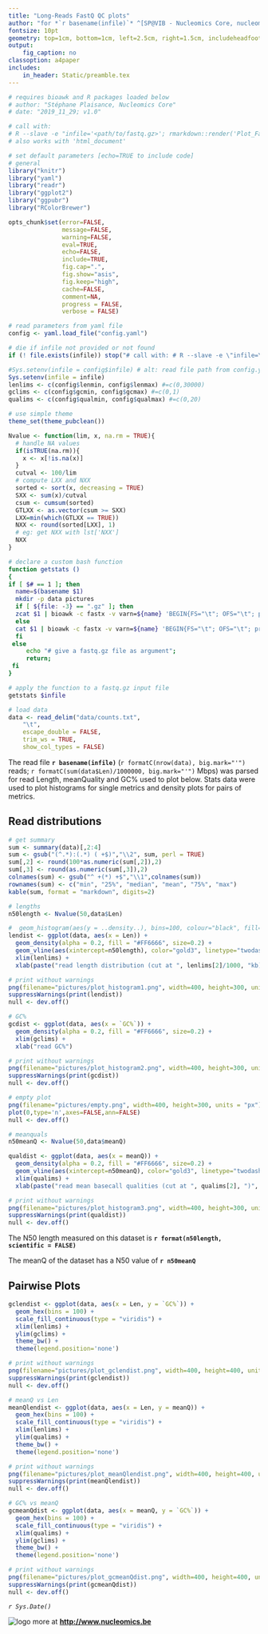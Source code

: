 ```yaml
---
title: "Long-Reads FastQ QC plots"
author: "for *`r basename(infile)`* ^[SP@VIB - Nucleomics Core, nucleomics@vib.be]"
fontsize: 10pt
geometry: top=1cm, bottom=1cm, left=2.5cm, right=1.5cm, includeheadfoot=true
output:
    fig_caption: no
classoption: a4paper
includes:  
    in_header: Static/preamble.tex
---
```


```r

# requires bioawk and R packages loaded below
# author: "Stéphane Plaisance, Nucleomics Core"
# date: "2019_11_29; v1.0"

# call with:
# R --slave -e "infile='<path/to/fastq.gz>'; rmarkdown::render('Plot_FastqStats.Rmd', 'pdf_document',  output_file='your_title.pdf', quiet=TRUE)" 
# also works with 'html_document'

# set default parameters [echo=TRUE to include code]
# general
library("knitr")
library("yaml")
library("readr")
library("ggplot2")
library("ggpubr")
library("RColorBrewer")

opts_chunk$set(error=FALSE,
               message=FALSE, 
               warning=FALSE, 
               eval=TRUE,
               echo=FALSE,
               include=TRUE,
               fig.cap=".",
               fig.show="asis",
               fig.keep="high",
               cache=FALSE,
               comment=NA,
               progress = FALSE, 
               verbose = FALSE)
```

```r
# read parameters from yaml file
config <- yaml.load_file("config.yaml")

# die if infile not provided or not found
if (! file.exists(infile)) stop("# call with: # R --slave -e \"infile=\'<path/to/fastq.gz>\'; rmarkdown::render(\'Plot_FastqStats.Rmd\', \'pdf_document\',  output_file=\'your_title.pdf\', quiet=TRUE)\" ")

#Sys.setenv(infile = config$infile) # alt: read file path from config.yaml
Sys.setenv(infile = infile)
lenlims <- c(config$lenmin, config$lenmax) #=c(0,30000)
gclims <- c(config$gcmin, config$gcmax) #=c(0,1)
qualims <- c(config$qualmin, config$qualmax) #=c(0,20)

# use simple theme
theme_set(theme_pubclean())

Nvalue <- function(lim, x, na.rm = TRUE){
  # handle NA values
  if(isTRUE(na.rm)){
    x <- x[!is.na(x)]
  }
  cutval <- 100/lim
  # compute LXX and NXX
  sorted <- sort(x, decreasing = TRUE)
  SXX <- sum(x)/cutval
  csum <- cumsum(sorted)
  GTLXX <- as.vector(csum >= SXX)
  LXX=min(which(GTLXX == TRUE))
  NXX <- round(sorted[LXX], 1)
  # eg: get NXX with lst['NXX']
  NXX
}
```

```bash

# declare a custom bash function
function getstats ()
{
if [ $# == 1 ]; then
  name=$(basename $1)
  mkdir -p data pictures
  if [ ${file: -3} == ".gz" ]; then
  zcat $1 | bioawk -c fastx -v varn=${name} 'BEGIN{FS="\t"; OFS="\t"; print "Name","Len","GC%","meanQ"}{print varn,length($seq),gc($seq),meanqual($qual)}' > data/counts.txt;
  else
  cat $1 | bioawk -c fastx -v varn=${name} 'BEGIN{FS="\t"; OFS="\t"; print "Name","Len","GC%","meanQ"}{print varn,length($seq),gc($seq),meanqual($qual)}' > data/counts.txt;
  fi
 else
     echo "# give a fastq.gz file as argument";
     return;
 fi
}

# apply the function to a fastq.gz input file
getstats $infile
```

```r

# load data
data <- read_delim("data/counts.txt", 
    "\t", 
    escape_double = FALSE, 
    trim_ws = TRUE, 
    show_col_types = FALSE)

```

The read file **`r basename(infile)`** (`r formatC(nrow(data), big.mark="'")` reads; `r formatC(sum(data$Len)/1000000, big.mark="'")` Mbps) was parsed for read Length, meanQuality and GC% used to plot below. Stats data were used to plot histograms for single metrics and density plots for pairs of metrics.

## Read distributions

\footnotesize

```r

# get summary
sum <- summary(data)[,2:4]
sum <- gsub("(^.*):(.*) ( +$)","\\2", sum, perl = TRUE)
sum[,2] <- round(100*as.numeric(sum[,2]),2)
sum[,3] <- round(as.numeric(sum[,3]),2)
colnames(sum) <- gsub("^ +(*) +$","\\1",colnames(sum))
rownames(sum) <- c("min", "25%", "median", "mean", "75%", "max")
kable(sum, format = "markdown", digits=2)
```

\normalsize

```r

# lengths
n50length <- Nvalue(50,data$Len)

#  geom_histogram(aes(y = ..density..), bins=100, colour="black", fill="white") +
lendist <- ggplot(data, aes(x = Len)) +
  geom_density(alpha = 0.2, fill = "#FF6666", size=0.2) +
  geom_vline(aes(xintercept=n50length), color="gold3", linetype="twodash", size=1) +
  xlim(lenlims) +
  xlab(paste("read length distribution (cut at ", lenlims[2]/1000, "kb)", sep=""))

# print without warnings
png(filename="pictures/plot_histogram1.png", width=400, height=300, units = "px")
suppressWarnings(print(lendist))
null <- dev.off()
```

```r

# GC%
gcdist <- ggplot(data, aes(x = `GC%`)) +
  geom_density(alpha = 0.2, fill = "#FF6666", size=0.2) +
  xlim(gclims) +
  xlab("read GC%")

# print without warnings
png(filename="pictures/plot_histogram2.png", width=400, height=300, units = "px")
suppressWarnings(print(gcdist))
null <- dev.off()

# empty plot
png(filename="pictures/empty.png", width=400, height=300, units = "px")
plot(0,type='n',axes=FALSE,ann=FALSE)
null <- dev.off()
```

```r

# meanquals
n50meanQ <- Nvalue(50,data$meanQ)

qualdist <- ggplot(data, aes(x = meanQ)) +
  geom_density(alpha = 0.2, fill = "#FF6666", size=0.2) +
  geom_vline(aes(xintercept=n50meanQ), color="gold3", linetype="twodash", size=1) +
  xlim(qualims) +
  xlab(paste("read mean basecall qualities (cut at ", qualims[2], ")", sep=""))

# print without warnings
png(filename="pictures/plot_histogram3.png", width=400, height=300, units = "px")
suppressWarnings(print(qualdist))
null <- dev.off()
```

\begin{center}

\includegraphics[width=200pt]{pictures/plot_histogram1.png}
\includegraphics[width=200pt]{pictures/plot_histogram2.png}

\end{center}

The N50 length measured on this dataset is **`r format(n50length, scientific = FALSE)`**

\begin{center}

\includegraphics[width=200pt]{pictures/plot_histogram3.png}
\includegraphics[width=200pt]{pictures/empty.png}

\end{center}

The meanQ of the dataset has a N50 value of **`r n50meanQ`**

## Pairwise Plots

```r

gclendist <- ggplot(data, aes(x = Len, y = `GC%`)) +
  geom_hex(bins = 100) +
  scale_fill_continuous(type = "viridis") +
  xlim(lenlims) +
  ylim(gclims) +
  theme_bw() +
  theme(legend.position='none')

# print without warnings
png(filename="pictures/plot_gclendist.png", width=400, height=400, units = "px")
suppressWarnings(print(gclendist))
null <- dev.off()
```

```r

# meanQ vs Len
meanQlendist <- ggplot(data, aes(x = Len, y = meanQ)) +
  geom_hex(bins = 100) +
  scale_fill_continuous(type = "viridis") +
  xlim(lenlims) +
  ylim(qualims) +
  theme_bw() +
  theme(legend.position='none')

# print without warnings
png(filename="pictures/plot_meanQlendist.png", width=400, height=400, units = "px")
suppressWarnings(print(meanQlendist))
null <- dev.off()
```

```r

# GC% vs meanQ
gcmeanQdist <- ggplot(data, aes(x = meanQ, y = `GC%`)) +
  geom_hex(bins = 100) +
  scale_fill_continuous(type = "viridis") +
  xlim(qualims) +
  ylim(gclims) +
  theme_bw() +
  theme(legend.position='none')

# print without warnings
png(filename="pictures/plot_gcmeanQdist.png", width=400, height=400, units = "px")
suppressWarnings(print(gcmeanQdist))
null <- dev.off()
```

\begin{center}

\includegraphics[width=200pt]{pictures/plot_gclendist.png}
\includegraphics[width=200pt]{pictures/plot_meanQlendist.png}

\includegraphics[width=200pt]{pictures/plot_gcmeanQdist.png}
\includegraphics[width=200pt]{pictures/empty.png}

\end{center}

\bigskip

\bigskip

\bigskip

*`r Sys.Date()`*

![logo](Static/Images/NC_logo.png) more at **<http://www.nucleomics.be>**

\newpage

\footnotesize
